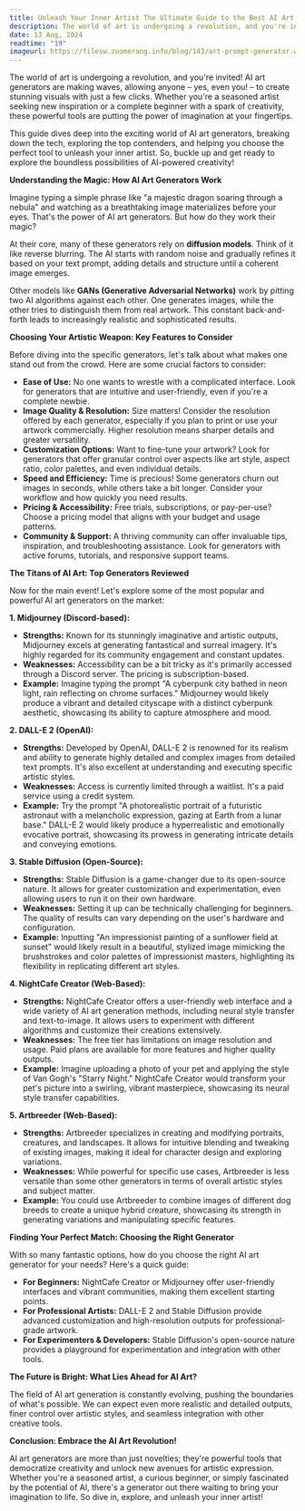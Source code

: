 ```yaml
---
title: Unleash Your Inner Artist The Ultimate Guide to the Best AI Art Generators
description: The world of art is undergoing a revolution, and you're invited!  AI art generators are making waves, allowing anyone – yes, even you! – to create stunning visuals with just a few clicks. Whether you're a seasoned artist seeking new inspiration or a complete beginner with a spark of creativity, these powerful tools are putting the power of imagination at your fingertips.
date: 13 Aug, 2024
readtime: "19"
imageurl: https://filesw.zoomerang.info/blog/143/art-prompt-generator.webp?
---
```


The world of art is undergoing a revolution, and you're invited!  AI art generators are making waves, allowing anyone – yes, even you! – to create stunning visuals with just a few clicks. Whether you're a seasoned artist seeking new inspiration or a complete beginner with a spark of creativity, these powerful tools are putting the power of imagination at your fingertips.

This guide dives deep into the exciting world of AI art generators, breaking down the tech, exploring the top contenders, and helping you choose the perfect tool to unleash your inner artist. So, buckle up and get ready to explore the boundless possibilities of AI-powered creativity!

**Understanding the Magic: How AI Art Generators Work**

Imagine typing a simple phrase like "a majestic dragon soaring through a nebula" and watching as a breathtaking image materializes before your eyes. That's the power of AI art generators. But how do they work their magic?

At their core, many of these generators rely on **diffusion models**. Think of it like reverse blurring. The AI starts with random noise and gradually refines it based on your text prompt, adding details and structure until a coherent image emerges.

Other models like **GANs (Generative Adversarial Networks)** work by pitting two AI algorithms against each other. One generates images, while the other tries to distinguish them from real artwork. This constant back-and-forth leads to increasingly realistic and sophisticated results.

**Choosing Your Artistic Weapon: Key Features to Consider**

Before diving into the specific generators, let's talk about what makes one stand out from the crowd. Here are some crucial factors to consider:

* **Ease of Use:**  No one wants to wrestle with a complicated interface. Look for generators that are intuitive and user-friendly, even if you're a complete newbie.
* **Image Quality & Resolution:**  Size matters!  Consider the resolution offered by each generator, especially if you plan to print or use your artwork commercially. Higher resolution means sharper details and greater versatility.
* **Customization Options:**  Want to fine-tune your artwork? Look for generators that offer granular control over aspects like art style, aspect ratio, color palettes, and even individual details.
* **Speed and Efficiency:**  Time is precious!  Some generators churn out images in seconds, while others take a bit longer. Consider your workflow and how quickly you need results.
* **Pricing & Accessibility:**  Free trials, subscriptions, or pay-per-use?  Choose a pricing model that aligns with your budget and usage patterns.
* **Community & Support:**  A thriving community can offer invaluable tips, inspiration, and troubleshooting assistance. Look for generators with active forums, tutorials, and responsive support teams.

**The Titans of AI Art: Top Generators Reviewed**

Now for the main event! Let's explore some of the most popular and powerful AI art generators on the market:

**1. Midjourney (Discord-based):**

* **Strengths:**  Known for its stunningly imaginative and artistic outputs, Midjourney excels at generating fantastical and surreal imagery. It's highly regarded for its community engagement and constant updates.
* **Weaknesses:**  Accessibility can be a bit tricky as it's primarily accessed through a Discord server.  The pricing is subscription-based.
* **Example:**  Imagine typing the prompt "A cyberpunk city bathed in neon light, rain reflecting on chrome surfaces."  Midjourney would likely produce a vibrant and detailed cityscape with a distinct cyberpunk aesthetic, showcasing its ability to capture atmosphere and mood.

**2. DALL-E 2 (OpenAI):**

* **Strengths:**  Developed by OpenAI, DALL-E 2 is renowned for its realism and ability to generate highly detailed and complex images from detailed text prompts. It's also excellent at understanding and executing specific artistic styles.
* **Weaknesses:**  Access is currently limited through a waitlist. It's a paid service using a credit system.
* **Example:**  Try the prompt "A photorealistic portrait of a futuristic astronaut with a melancholic expression, gazing at Earth from a lunar base." DALL-E 2 would likely produce a hyperrealistic and emotionally evocative portrait, showcasing its prowess in generating intricate details and conveying emotions.

**3. Stable Diffusion (Open-Source):**

* **Strengths:**  Stable Diffusion is a game-changer due to its open-source nature. It allows for greater customization and experimentation, even allowing users to run it on their own hardware.  
* **Weaknesses:**  Setting it up can be technically challenging for beginners. The quality of results can vary depending on the user's hardware and configuration.
* **Example:**  Inputting "An impressionist painting of a sunflower field at sunset" would likely result in a beautiful, stylized image mimicking the brushstrokes and color palettes of impressionist masters, highlighting its flexibility in replicating different art styles.

**4. NightCafe Creator (Web-Based):**

* **Strengths:**  NightCafe Creator offers a user-friendly web interface and a wide variety of AI art generation methods, including neural style transfer and text-to-image. It allows users to experiment with different algorithms and customize their creations extensively.
* **Weaknesses:**  The free tier has limitations on image resolution and usage. Paid plans are available for more features and higher quality outputs.
* **Example:**  Imagine uploading a photo of your pet and applying the style of Van Gogh's "Starry Night." NightCafe Creator would transform your pet's picture into a swirling, vibrant masterpiece, showcasing its neural style transfer capabilities.

**5. Artbreeder (Web-Based):**

* **Strengths:**  Artbreeder specializes in creating and modifying portraits, creatures, and landscapes. It allows for intuitive blending and tweaking of existing images, making it ideal for character design and exploring variations.
* **Weaknesses:**  While powerful for specific use cases, Artbreeder is less versatile than some other generators in terms of overall artistic styles and subject matter.
* **Example:**  You could use Artbreeder to combine images of different dog breeds to create a unique hybrid creature, showcasing its strength in generating variations and manipulating specific features.

**Finding Your Perfect Match: Choosing the Right Generator**

With so many fantastic options, how do you choose the right AI art generator for your needs?  Here's a quick guide:

* **For Beginners:**  NightCafe Creator or Midjourney offer user-friendly interfaces and vibrant communities, making them excellent starting points.
* **For Professional Artists:**  DALL-E 2 and Stable Diffusion provide advanced customization and high-resolution outputs for professional-grade artwork.
* **For Experimenters & Developers:**  Stable Diffusion's open-source nature provides a playground for experimentation and integration with other tools.

**The Future is Bright: What Lies Ahead for AI Art?**

The field of AI art generation is constantly evolving, pushing the boundaries of what's possible. We can expect even more realistic and detailed outputs, finer control over artistic styles, and seamless integration with other creative tools.

**Conclusion: Embrace the AI Art Revolution!**

AI art generators are more than just novelties; they're powerful tools that democratize creativity and unlock new avenues for artistic expression. Whether you're a seasoned artist, a curious beginner, or simply fascinated by the potential of AI, there's a generator out there waiting to bring your imagination to life. So dive in, explore, and unleash your inner artist!